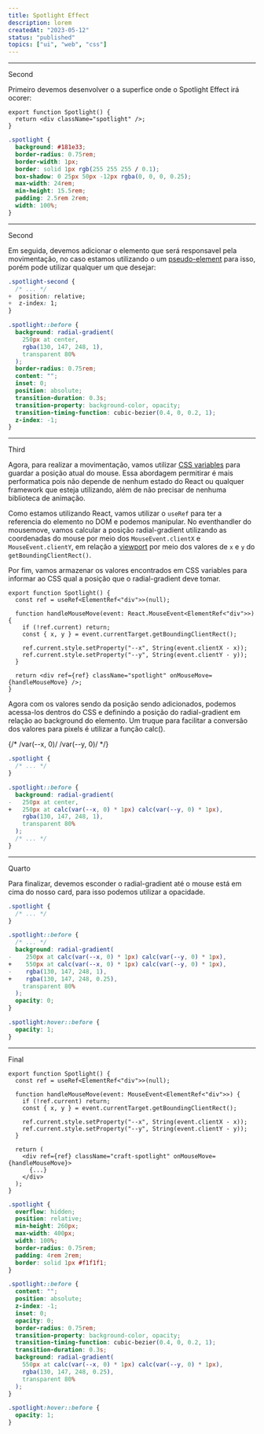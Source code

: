```yaml
---
title: Spotlight Effect
description: lorem
createdAt: "2023-05-12"
status: "published"
topics: ["ui", "web", "css"]
---
```


<Playground prefer="pointer">
  <Spotlight />
</Playground>

---

Second

Primeiro devemos desenvolver o a superfice onde o Spotlight Effect irá ocorer:

<Playground>
  <SpotlightFirst />
</Playground>

```tsx showLineNumbers title="Spotlight.tsx"
export function Spotlight() {
  return <div className="spotlight" />;
}
```

```css showLineNumbers title="styles.css"
.spotlight {
  background: #181e33;
  border-radius: 0.75rem;
  border-width: 1px;
  border: solid 1px rgb(255 255 255 / 0.1);
  box-shadow: 0 25px 50px -12px rgba(0, 0, 0, 0.25);
  max-width: 24rem;
  min-height: 15.5rem;
  padding: 2.5rem 2rem;
  width: 100%;
}
```

---

Second

Em seguida, devemos adicionar o elemento que será responsavel pela movimentação, no caso estamos utilizando o um [pseudo-element](https://developer.mozilla.org/en-US/docs/Web/CSS/Pseudo-elements) para isso, porém pode utilizar qualquer um que desejar:

<Playground>
  <SpotlightSecond />
</Playground>

```css showLineNumbers title="styles.css" {3,4}
.spotlight-second {
  /* ... */
+  position: relative;
+  z-index: 1;
}

.spotlight::before {
  background: radial-gradient(
    250px at center,
    rgba(130, 147, 248, 1),
    transparent 80%
  );
  border-radius: 0.75rem;
  content: "";
  inset: 0;
  position: absolute;
  transition-duration: 0.3s;
  transition-property: background-color, opacity;
  transition-timing-function: cubic-bezier(0.4, 0, 0.2, 1);
  z-index: -1;
}
```

---

Third

Agora, para realizar a movimentação, vamos utilizar [CSS variables](https://developer.mozilla.org/en-US/docs/Web/CSS/Using_CSS_custom_properties) para guardar a posição atual do mouse.
Essa abordagem permitirar é mais performatica pois não depende de nenhum estado do React ou qualquer framework que esteja utilizando, além de não precisar de nenhuma biblioteca de animação.

<Playground>
  <SpotlightThird />
</Playground>

Como estamos utilizando React, vamos utilizar o `useRef` para ter a referencia do elemento no DOM e podemos manipular.
No eventhandler do mousemove, vamos calcular a posição radial-gradient utilizando as coordenadas do mouse por meio dos `MouseEvent.clientX` e `MouseEvent.clientY`, em relação a [viewport](https://developer.mozilla.org/en-US/docs/Glossary/Viewport) por meio dos valores de `x` e `y` do `getBoundingClientRect()`.

Por fim, vamos armazenar os valores encontrados em CSS variables para informar ao CSS qual a posição que o radial-gradient deve tomar.

```tsx showLineNumbers title="Spotlight.tsx" 
export function Spotlight() {
  const ref = useRef<ElementRef<"div">>(null);

  function handleMouseMove(event: React.MouseEvent<ElementRef<"div">>) {
    if (!ref.current) return;
    const { x, y } = event.currentTarget.getBoundingClientRect();

    ref.current.style.setProperty("--x", String(event.clientX - x));
    ref.current.style.setProperty("--y", String(event.clientY - y));
  }

  return <div ref={ref} className="spotlight" onMouseMove={handleMouseMove} />;
}
```

Agora com os valores sendo da posição sendo adicionados, podemos acessa-los dentros do CSS e definindo a posição do radial-gradient em relação ao background do elemento.
Um truque para facilitar a conversão dos valores para pixels é utilizar a função calc().

{/* /var(--x, 0)/ /var(--y, 0)/ */}
```css showLineNumbers title="styles.css" {7,8}
.spotlight {
  /* ... */
}

.spotlight::before {
  background: radial-gradient(
-   250px at center,
+   250px at calc(var(--x, 0) * 1px) calc(var(--y, 0) * 1px),
    rgba(130, 147, 248, 1),
    transparent 80%
  );
  /* ... */
}
```


---

Quarto

Para finalizar, devemos esconder o radial-gradient até o mouse está em cima do nosso card, para isso podemos utilizar a opacidade.

<Playground>
  <SpotlightFourth />
</Playground>

```css showLineNumbers title="styles.css" {8-11}
.spotlight {
  /* ... */
}

.spotlight::before {
  /* ... */
  background: radial-gradient(
-    250px at calc(var(--x, 0) * 1px) calc(var(--y, 0) * 1px),
+    550px at calc(var(--x, 0) * 1px) calc(var(--y, 0) * 1px),
-    rgba(130, 147, 248, 1),
+    rgba(130, 147, 248, 0.25),
    transparent 80%
  );
  opacity: 0;
}

.spotlight:hover::before {
  opacity: 1;
}
```

---

Final

<Playground prefer="pointer">
  <Spotlight />
</Playground>

```tsx showLineNumbers title="Spotlight.tsx"
export function Spotlight() {
  const ref = useRef<ElementRef<"div">>(null);

  function handleMouseMove(event: MouseEvent<ElementRef<"div">>) {
    if (!ref.current) return;
    const { x, y } = event.currentTarget.getBoundingClientRect();

    ref.current.style.setProperty("--x", String(event.clientX - x));
    ref.current.style.setProperty("--y", String(event.clientY - y));
  }

  return (
    <div ref={ref} className="craft-spotlight" onMouseMove={handleMouseMove}>
      {...}
    </div>
  );
}
```

```css showLineNumbers title="styles.css"
.spotlight {
  overflow: hidden;
  position: relative;
  min-height: 260px;
  max-width: 400px;
  width: 100%;
  border-radius: 0.75rem;
  padding: 4rem 2rem;
  border: solid 1px #f1f1f1;
}

.spotlight::before {
  content: "";
  position: absolute;
  z-index: -1;
  inset: 0;
  opacity: 0;
  border-radius: 0.75rem;
  transition-property: background-color, opacity;
  transition-timing-function: cubic-bezier(0.4, 0, 0.2, 1);
  transition-duration: 0.3s;
  background: radial-gradient(
    550px at calc(var(--x, 0) * 1px) calc(var(--y, 0) * 1px),
    rgba(130, 147, 248, 0.25),
    transparent 80%
  );
}

.spotlight:hover::before {
  opacity: 1;
}
```
